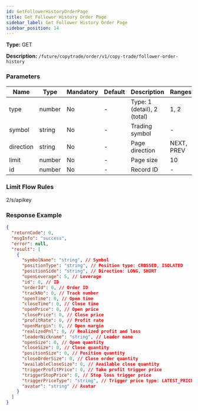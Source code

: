 ```yaml
---
id: GetFollowerHistoryOrderPage
title: Get Follower History Order Page
sidebar_label: Get Follower History Order Page
sidebar_position: 14
---
```


**Type:** GET

**Description:** `/future/copytrade/order/v1/copy-trade/follower-order-history`

### Parameters

| Name | Type | Mandatory | Default | Description | Ranges |
| --- | --- | --- | --- | --- | --- |
| type | number | No | - | Type: 1 (detail), 2 (total) | 1, 2 |
| symbol | string | No | - | Trading symbol | - |
| direction | string | No | - | Page direction | NEXT, PREV |
| limit | number | No | - | Page size | 10 |
| id | number | No | - | Record ID | - |

### Limit Flow Rules

2/s/apikey

### Response Example

```json
{
  "returnCode": 0,
  "msgInfo": "success",
  "error": null,
  "result": [
    {
      "symbolName": "string", // Symbol
      "positionType": "string", // Position type: CROSSED, ISOLATED
      "positionSide": "string", // Direction: LONG, SHORT
      "openLeverage": 5, // Leverage
      "id": 0, // ID
      "orderId": 0, // Order ID
      "trackNo": 0, // Track number
      "openTime": 0, // Open time
      "closeTime": 0, // Close time
      "openPrice": 0, // Open price
      "closePrice": 0, // Close price
      "profitRate": 0, // Profit rate
      "openMargin": 0, // Open margin
      "realizedPnl": 0, // Realized profit and loss
      "leaderNickname": "string", // Leader name
      "openSize": 0, // Open quantity
      "closeSize": 0, // Close quantity
      "positionSize": 0, // Position quantity
      "closeOrderSize": 0, // Close order quantity
      "availableCloseSize": 0, // Available close quantity
      "triggerProfitPrice": 0, // Take profit trigger price
      "triggerStopPrice": 0, // Stop loss trigger price
      "triggerPriceType": "string", // Trigger price type: LATEST_PRICE, MARK_PRICE
      "avatar": "string" // Avatar
    }
  ]
}
```
